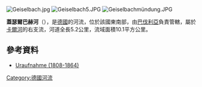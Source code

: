 {{Expand language|1=de|time=2020-08-24T15:14:02+00:00}}
{{Coord|50|5|32|N|9|8|31|E|display=title}}
[[Image:Geiselbach.jpg|right]]
[[Image:Geiselbach5.JPG|right]]
[[Image:Geiselbachmündung.JPG|right]]

'''蓋瑟爾巴赫河'''（{{lang-de|Geiselbach}}），是[[德國|德國]]的河流，位於該國東南部，由[[巴伐利亞|巴伐利亞]]負責管轄，屬於[[卡爾河|卡爾河]]的右支流，河道全長5.2公里，流域面積10.1平方公里。

==參考資料==
* [https://geoportal.bayern.de/bayernatlas/?X=5555111.17&Y=4297021.54&zoom=14&lang=de&topic=ba&bgLayer=historisch&catalogNodes=122 Uraufnahme (1808-1864)]

{{Germany-geo-stub}}
[[Category:德國河流|Category:德國河流]]